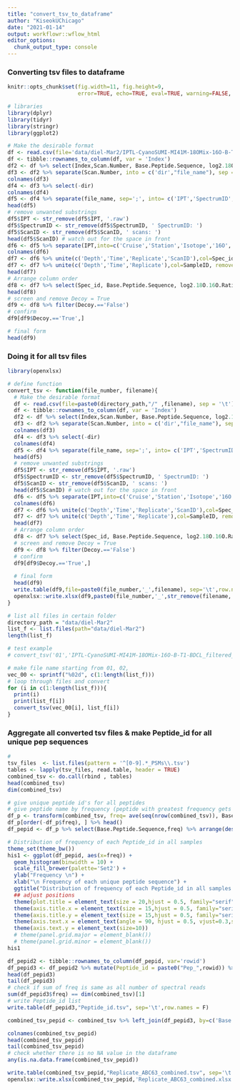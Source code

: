 ```yaml
---
title: "convert_tsv_to_dataframe"
author: "KiseokUChicago"
date: "2021-01-14"
output: workflowr::wflow_html
editor_options:
  chunk_output_type: console
---
```


### Converting tsv files to dataframe
```r
knitr::opts_chunk$set(fig.width=11, fig.height=9,
                      error=TRUE, echo=TRUE, eval=TRUE, warning=FALSE, message=FALSE)
```


```r
# libraries
library(dplyr)
library(tidyr)
library(stringr)
library(ggplot2)

# Make the desirable format
df <- read.csv(file='data/diel-Mar2/IPTL-CyanoSUMI-MI41M-18OMix-16O-B-T1-BDCL_filtered_PSMs.tsv', sep = '\t')
df <- tibble::rownames_to_column(df, var = 'Index')
df2 <- df %>% select(Index,Scan.Number, Base.Peptide.Sequence, log2.18O.16O.Ratio, Target., Decoy.)
df3 <- df2 %>% separate(Scan.Number, into = c('dir',"file_name"), sep = 'IPTL-')
colnames(df3)
df4 <- df3 %>% select(-dir)
colnames(df4)
df5 <- df4 %>% separate(file_name, sep=';', into= c('IPT','SpectrumID','ScanID'))
head(df5)
# remove unwanted substrings
df5$IPT <- str_remove(df5$IPT, '.raw')
df5$SpectrumID <- str_remove(df5$SpectrumID, ' SpectrumID: ')
df5$ScanID <- str_remove(df5$ScanID, ' scans: ') 
head(df5$ScanID) # watch out for the space in front
df6 <- df5 %>% separate(IPT,into=c('Cruise','Station','Isotope','16O','Replicate','Time','Depth'),sep='-') %>% select(-`16O`)
colnames(df6)
df7 <- df6 %>% unite(c('Depth','Time','Replicate','ScanID'),col=Spec_id, remove=F) 
df7 <- df7 %>% unite(c('Depth','Time','Replicate'),col=SampleID, remove=F) 
head(df7)
# Arrange column order
df8 <- df7 %>% select(Spec_id, Base.Peptide.Sequence, log2.18O.16O.Ratio,SampleID,Index,Cruise,Station,Isotope, Replicate, Time, Depth, SpectrumID, ScanID, Target., Decoy.)
head(df8)   
# screen and remove Decoy = True
df9 <- df8 %>% filter(Decoy.=='False')
# confirm
df9[df9$Decoy.=='True',]

# final form
head(df9)

```

### Doing it for all tsv files

```r
library(openxlsx)

# define function
convert_tsv <- function(file_number, filename){
  # Make the desirable format
  df <- read.csv(file=paste0(directory_path,"/" ,filename), sep = '\t')
  df <- tibble::rownames_to_column(df, var = 'Index')
  df2 <- df %>% select(Index,Scan.Number, Base.Peptide.Sequence, log2.18O.16O.Ratio, Target., Decoy.)
  df3 <- df2 %>% separate(Scan.Number, into = c('dir',"file_name"), sep = 'IPTL-')
  colnames(df3)
  df4 <- df3 %>% select(-dir)
  colnames(df4)
  df5 <- df4 %>% separate(file_name, sep=';', into= c('IPT','SpectrumID','ScanID'))
  head(df5)
  # remove unwanted substrings
  df5$IPT <- str_remove(df5$IPT, '.raw')
  df5$SpectrumID <- str_remove(df5$SpectrumID, ' SpectrumID: ')
  df5$ScanID <- str_remove(df5$ScanID, ' scans: ') 
  head(df5$ScanID) # watch out for the space in front
  df6 <- df5 %>% separate(IPT,into=c('Cruise','Station','Isotope','16O','Replicate','Time','Depth'),sep='-') %>% select(-`16O`)
  colnames(df6)
  df7 <- df6 %>% unite(c('Depth','Time','Replicate','ScanID'),col=Spec_id, remove=F) 
  df7 <- df7 %>% unite(c('Depth','Time','Replicate'),col=SampleID, remove=F) 
  head(df7)
  # Arrange column order
  df8 <- df7 %>% select(Spec_id, Base.Peptide.Sequence, log2.18O.16O.Ratio,SampleID,Index,Cruise,Station,Isotope, Replicate, Time, Depth, SpectrumID, ScanID, Target., Decoy.)
  # screen and remove Decoy = True
  df9 <- df8 %>% filter(Decoy.=='False')
  # confirm
  df9[df9$Decoy.=='True',]
  
  # final form
  head(df9)
  write.table(df9,file=paste0(file_number,'_',filename), sep='\t',row.names = F)
  openxlsx::write.xlsx(df9,paste0(file_number,'_',str_remove(filename,'.tsv'),'.xlsx'),rowNames=F)
}

# list all files in certain folder
directory_path = "data/diel-Mar2"
list_f <- list.files(path="data/diel-Mar2")
length(list_f)

# test example
# convert_tsv('01','IPTL-CyanoSUMI-MI41M-18OMix-16O-B-T1-BDCL_filtered_PSMs.tsv')

# make file name starting from 01, 02, 
vec_00 <- sprintf("%02d", c(1:length(list_f)))
# loop through files and convert
for (i in c(1:length(list_f))){
  print(i)
  print(list_f[i])
  convert_tsv(vec_00[i], list_f[i])
}


```

### Aggregate all converted tsv files & make Peptide_id for all unique pep sequences

```r
#
tsv_files  <- list.files(pattern = '^[0-9].*_PSMs\\.tsv')
tables <- lapply(tsv_files, read.table, header = TRUE)
combined_tsv <- do.call(rbind , tables)
head(combined_tsv)
dim(combined_tsv)

# give unique peptide id's for all peptides
# give peptide name by frequency (peptide with greatest frequency gets Pep_1)
df_p <- transform(combined_tsv, freq= ave(seq(nrow(combined_tsv)), Base.Peptide.Sequence, FUN=length))
df_p[order(-df_p$freq), ] %>% head()
df_pepid <- df_p %>% select(Base.Peptide.Sequence,freq) %>% arrange(desc(freq)) %>% unique() %>% arrange()

# Distribution of frequency of each Peptide_id in all samples
theme_set(theme_bw())
his1 <- ggplot(df_pepid, aes(x=freq)) +
  geom_histogram(binwidth = 10) +
  scale_fill_brewer(palette='Set2') +
  ylab("Frequency \n") +
  xlab("\n Frequency of each unique peptide sequence") +
  ggtitle("Distribution of frequency of each Peptide_id in all samples \n")+
  ## adjust positions
  theme(plot.title = element_text(size = 20,hjust = 0.5, family="serif")) + 
  theme(axis.title.x = element_text(size = 15,hjust = 0.5, family="serif")) + 
  theme(axis.title.y = element_text(size = 15,hjust = 0.5, family="serif")) + 
  theme(axis.text.x = element_text(angle = 90, hjust = 0.5, vjust=0.3,size=13, family="serif"))+
  theme(axis.text.y = element_text(size=10))
  # theme(panel.grid.major = element_blank())
  # theme(panel.grid.minor = element_blank())
his1

df_pepid2 <- tibble::rownames_to_column(df_pepid, var='rowid') 
df_pepid3 <- df_pepid2 %>% mutate(Peptide_id = paste0("Pep_",rowid)) %>% select(-rowid)
head(df_pepid3)
tail(df_pepid3)
# check if sum of freq is same as all number of spectral reads
sum(df_pepid3$freq) == dim(combined_tsv)[1]
# write Peptide_id list
write.table(df_pepid3,"Peptide_id.tsv", sep='\t',row.names = F)

combined_tsv_pepid <- combined_tsv %>% left_join(df_pepid3, by=c('Base.Peptide.Sequence'='Base.Peptide.Sequence')) %>% select(-freq)

colnames(combined_tsv_pepid)
head(combined_tsv_pepid)
tail(combined_tsv_pepid)
# check whether there is no NA value in the dataframe
any(is.na.data.frame(combined_tsv_pepid))

write.table(combined_tsv_pepid,"Replicate_ABC63_combined.tsv", sep='\t',row.names = F)
openxlsx::write.xlsx(combined_tsv_pepid,'Replicate_ABC63_combined.xlsx',rowNames=F)


```




